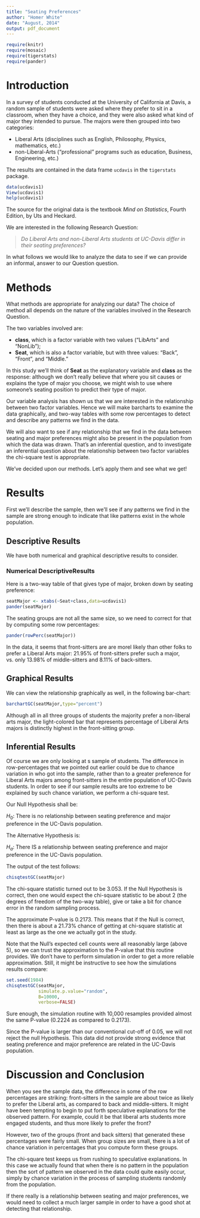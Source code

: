 ---
title: "Seating Preferences"
author: "Homer White"
date: "August, 2014"
output: pdf_document
---

```{r include=FALSE}
require(knitr)
require(mosaic)
require(tigerstats)
require(pander)
```

# Introduction

In a survey of students conducted at the University of California at Davis, a random sample of students were asked where they prefer to sit in a classroom, when they have a choice, and they were also asked what kind of major they intended to pursue.  The majors were then grouped into two categories:

* Liberal Arts (disciplines such as English, Philosophy, Physics, mathematics, etc.)
* non-Liberal-Arts ("professional" programs such as education, Business, Engineering, etc.)

The results are contained in the data frame `ucdavis` in the `tigerstats` package.

```{r eval=FALSE, echo=FALSE}
data(ucdavis1)
View(ucdavis1)
help(ucdavis1)
```

The source for the original data is the textbook *Mind on Statistics*, Fourth Edition, by Uts and Heckard.

We are interested in the following Research Question:

  >*Do Liberal Arts and non-Liberal Arts students at UC-Davis differ in their seating preferences?*
  
In what follows we would like to analyze the data to see if we can provide an informal, answer to our Question question.

# Methods

What methods are appropriate for analyzing our data?  The choice of method all depends on the nature of the variables involved in the Research Question.

The two variables involved are:

* **class**, which is a factor variable with two values ("LibArts" and "NonLib");
* **Seat**, which is also a factor variable, but with three values:  "Back", "Front", and "Middle."

In this study we'll think of **Seat** as the explanatory variable and **class** as the response:  although we don't really believe that where you sit causes or explains the type of major you choose, we might wish to use where someone's seating position to predict their type of major.

Our variable analysis has shown us that we are interested in the relationship between two factor variables.  Hence we will make barcharts to examine the data graphically, and two-way tables with some row percentages to detect and describe any patterns we find in the data.

We will also want to see if any relationship that we find in the data between seating and major preferences might also be present in the population from which the data was drawn.  That's an inferential question, and to investigate an inferential question about the relationship between two factor variables the chi-square test is appropriate.

We've decided upon our methods.  Let's apply them and see what we get!

# Results

First we'll describe the sample, then we'll see if any patterns we find in the sample are strong enough to indicate that like patterns exist in the whole population.

## Descriptive Results

We have both numerical and graphical descriptive results to consider.

### Numerical DescriptiveResults

Here is a two-way table of that gives type of major, broken down by seating preference:

```{r echo=FALSE}
seatMajor <- xtabs(~Seat+class,data=ucdavis1)
pander(seatMajor)
```

The seating groups are not all the same size, so we need to correct for that by computing some row percentages:

```{r echo=FALSE}
pander(rowPerc(seatMajor))
```

In the data, it seems that front-sitters are are morel likely than other folks to prefer a Liberal Arts major:  21.95% of front-sitters prefer such a major, vs. only 13.98% of middle-sitters and 8.11% of back-sitters.

## Graphical Results

We can view the relationship graphically as well, in the following bar-chart:

```{r}
barchartGC(seatMajor,type="percent")
```

Although all in all three groups of students the majority prefer a non-liberal arts major, the light-colored bar that represents percentage of Liberal Arts majors is distinctly highest in the front-sitting group.

## Inferential Results

Of course we are only looking at s sample of students.  The difference in row-percentages that we pointed out earlier could be due to chance variation in who got into the sample, rather than to a greater preference for Liberal Arts majors among front-sitters in the entire population of UC-Davis students.  In order to see if our sample results are too extreme to be explained by such chance variation, we perform a chi-square test.

Our Null Hypothesis shall be:

$H_0:$  There is no relationship between seating preference and major preference in the UC-Davis population.

The Alternative Hypothesis is:

$H_a:$  There IS a relationship between seating preference and major preference in the UC-Davis population.

The output of the test follows:

```{r echo=FALSE}
chisqtestGC(seatMajor)
```

The chi-square statistic turned out to be 3.053.  If the Null Hypothesis is correct, then one would expect the chi-square statistic to be about 2 (the degrees of freedom of the two-way table), give or take a bit for chance error in the random sampling process.

The approximate P-value is 0.2173.  This means that if the Null is correct, then there is about a 21.73% chance of getting at chi-square statistic at least as large as the one we actually got in the study.

Note that the Null's expected cell counts were all reasonably large (above 5), so we can trust the approximation to the P-value that this routine provides.  We don't have to perform simulation in order to get a more reliable approximation.  Still, it might be instructive to see how the simulations results compare:

```{r}
set.seed(1984)
chisqtestGC(seatMajor,
            simulate.p.value="random",
            B=10000,
            verbose=FALSE)
```

Sure enough, the simulation routine with 10,000 resamples provided almost the same P-value (0.2224 as compared to 0.2173).

Since the P-value is larger than our conventional cut-off of 0.05, we will not reject the null Hypothesis.  This data did not provide strong evidence that seating preference and major preference are related in the UC-Davis population.

# Discussion and Conclusion

When you see the sample data, the difference in some of the row percentages are striking:  front-sitters in the sample are about twice as likely to prefer the Liberal arts, as compared to back and middle-sitters.  It might have been tempting to begin to put forth speculative explanations for the observed pattern.  For example, could it be that liberal arts students more engaged students, and thus more likely to prefer the front?

However, two of the groups (front and back sitters) that generated these percentages were fairly small.  When group sizes are small, there is a lot of chance variation in percentages that you compute form these groups.

The chi-square test keeps us from rushing to speculative explanations.  In this case we actually found that when there is no pattern in the population then the sort of pattern we observed in the data could quite easily occur, simply by chance variation in the process of sampling students randomly from the population.

If there really is a relationship between seating and major preferences, we would need to collect a much larger sample in order to have a good shot at detecting that relationship.